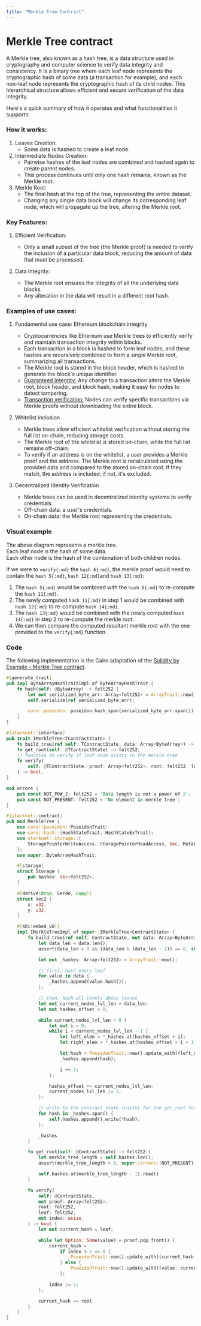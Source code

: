 ```yaml
---
title: "Merkle Tree Contract"
---
```


# Merkle Tree contract

A Merkle tree, also known as a hash tree, is a data structure used in cryptography and computer science to verify data integrity and consistency. It is a binary tree where each leaf node represents the cryptographic hash of some data (a transaction for example), and each non-leaf node represents the cryptographic hash of its child nodes. This hierarchical structure allows efficient and secure verification of the data integrity.

Here's a quick summary of how it operates and what functionalities it supports:

### How it works:

1. Leaves Creation:
    - Some data is hashed to create a leaf node.
2. Intermediate Nodes Creation:
    - Pairwise hashes of the leaf nodes are combined and hashed again to create parent nodes.
    - This process continues until only one hash remains, known as the Merkle root.
3. Merkle Root:
    - The final hash at the top of the tree, representing the entire dataset.
    - Changing any single data block will change its corresponding leaf node, which will propagate up the tree, altering the Merkle root.

### Key Features:

1. Efficient Verification:
    - Only a small subset of the tree (the Merkle proof) is needed to verify the inclusion of a particular data block, reducing the amount of data that must be processed.

2. Data Integrity:
    - The Merkle root ensures the integrity of all the underlying data blocks.
    - Any alteration in the data will result in a different root hash.

### Examples of use cases:

1. Fundamental use case: Ethereum blockchain integrity
    - Cryptocurrencies like Ethereum use Merkle trees to efficiently verify and maintain transaction integrity within blocks.
    - Each transaction in a block is hashed to form leaf nodes, and these hashes are recursively combined to form a single Merkle root, summarizing all transactions.
    - The Merkle root is stored in the block header, which is hashed to generate the block's unique identifier.
    - <u>Guaranteed Integrity:</u> Any change to a transaction alters the Merkle root, block header, and block hash, making it easy for nodes to detect tampering.
    - <u>Transaction verification:</u> Nodes can verify specific transactions via Merkle proofs without downloading the entire block.

2. Whitelist inclusion
    - Merkle trees allow efficient whitelist verification without storing the full list on-chain, reducing storage costs.
    - The Merkle root of the whitelist is stored on-chain, while the full list remains off-chain.
    - To verify if an address is on the whitelist, a user provides a Merkle proof and the address. The Merkle root is recalculated using the provided data and compared to the stored on-chain root. If they match, the address is included; if not, it's excluded.

3. Decentralized Identity Verification
    - Merkle trees can be used in decentralized identity systems to verify credentials.
    - Off-chain data: a user's credentials.
    - On-chain data: the Merkle root representing the credentials.

### Visual example

<!-- Merkle Tree diagram would go here -->

The above diagram represents a merkle tree.\
Each leaf node is the hash of some data.\
Each other node is the hash of the combination of both children nodes.

If we were to `verify{:md}` the `hash 6{:md}`, the merkle proof would need to contain the `hash 5{:md}`, `hash 12{:md}`and `hash 13{:md}`:
  1. The `hash 5{:md}` would be combined with the `hash 6{:md}` to re-compute the `hash 11{:md}`.
  2. The newly computed `hash 11{:md}` in step 1 would be combined with `hash 12{:md}` to re-compute `hash 14{:md}`.
  3. The `hash 13{:md}` would be combined with the newly computed `hash 14{:md}` in step 2 to re-compute the merkle root.
  4. We can then compare the computed resultant merkle root with the one provided to the `verify{:md}` function.

### Code

The following implementation is the Cairo adaptation of the [Solidity by Example - Merkle Tree contract](https://solidity-by-example.org/app/merkle-tree/).

```rust
#[generate_trait]
pub impl ByteArrayHashTraitImpl of ByteArrayHashTrait {
    fn hash(self: @ByteArray) -> felt252 {
        let mut serialized_byte_arr: Array<felt252> = ArrayTrait::new();
        self.serialize(ref serialized_byte_arr);

        core::poseidon::poseidon_hash_span(serialized_byte_arr.span())
    }
}

#[starknet::interface]
pub trait IMerkleTree<TContractState> {
    fn build_tree(ref self: TContractState, data: Array<ByteArray>) -> Array<felt252>;
    fn get_root(self: @TContractState) -> felt252;
    // function to verify if leaf node exists in the merkle tree
    fn verify(
        self: @TContractState, proof: Array<felt252>, root: felt252, leaf: felt252, index: usize,
    ) -> bool;
}

mod errors {
    pub const NOT_POW_2: felt252 = 'Data length is not a power of 2';
    pub const NOT_PRESENT: felt252 = 'No element in merkle tree';
}

#[starknet::contract]
pub mod MerkleTree {
    use core::poseidon::PoseidonTrait;
    use core::hash::{HashStateTrait, HashStateExTrait};
    use starknet::storage::{
        StoragePointerWriteAccess, StoragePointerReadAccess, Vec, MutableVecTrait, VecTrait,
    };
    use super::ByteArrayHashTrait;

    #[storage]
    struct Storage {
        pub hashes: Vec<felt252>,
    }

    #[derive(Drop, Serde, Copy)]
    struct Vec2 {
        x: u32,
        y: u32,
    }

    #[abi(embed_v0)]
    impl IMerkleTreeImpl of super::IMerkleTree<ContractState> {
        fn build_tree(ref self: ContractState, mut data: Array<ByteArray>) -> Array<felt252> {
            let data_len = data.len();
            assert(data_len > 0 && (data_len & (data_len - 1)) == 0, super::errors::NOT_POW_2);

            let mut _hashes: Array<felt252> = ArrayTrait::new();

            // first, hash every leaf
            for value in data {
                _hashes.append(value.hash());
            };

            // then, hash all levels above leaves
            let mut current_nodes_lvl_len = data_len;
            let mut hashes_offset = 0;

            while current_nodes_lvl_len > 0 {
                let mut i = 0;
                while i < current_nodes_lvl_len - 1 {
                    let left_elem = *_hashes.at(hashes_offset + i);
                    let right_elem = *_hashes.at(hashes_offset + i + 1);

                    let hash = PoseidonTrait::new().update_with((left_elem, right_elem)).finalize();
                    _hashes.append(hash);

                    i += 2;
                };

                hashes_offset += current_nodes_lvl_len;
                current_nodes_lvl_len /= 2;
            };

            // write to the contract state (useful for the get_root function)
            for hash in _hashes.span() {
                self.hashes.append().write(*hash);
            };

            _hashes
        }

        fn get_root(self: @ContractState) -> felt252 {
            let merkle_tree_length = self.hashes.len();
            assert(merkle_tree_length > 0, super::errors::NOT_PRESENT);

            self.hashes.at(merkle_tree_length - 1).read()
        }

        fn verify(
            self: @ContractState,
            mut proof: Array<felt252>,
            root: felt252,
            leaf: felt252,
            mut index: usize,
        ) -> bool {
            let mut current_hash = leaf;

            while let Option::Some(value) = proof.pop_front() {
                current_hash =
                    if index % 2 == 0 {
                        PoseidonTrait::new().update_with((current_hash, value)).finalize()
                    } else {
                        PoseidonTrait::new().update_with((value, current_hash)).finalize()
                    };

                index /= 2;
            };

            current_hash == root
        }
    }
}
```
